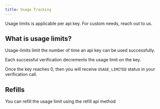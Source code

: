 ```yaml
---
title: Usage Tracking
---
```


Usage limits is applicable per api key. For custom needs, reach out to us.

## What is usage limits?

Usage-limits limit the number of time an api key can be used successfully.

Each successful verification decrements the usage limit on the key.

Once the key reaches 0, then you will receive `USAGE_LIMITED` status in your verification call.

## Refills

You can refill the usage limit using the refill api method

